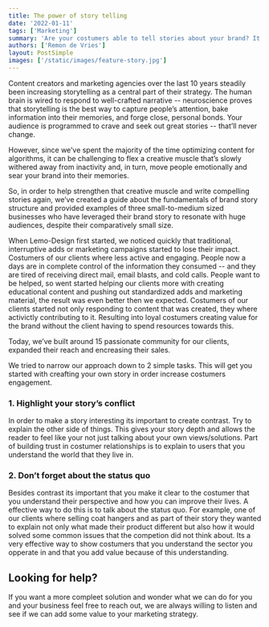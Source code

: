 ```yaml
---
title: The power of story telling
date: '2022-01-11'
tags: ['Marketing']
summary: 'Are your costumers able to tell stories about your brand? It might sound like a small thing, but its at the core of every brand / business that is loved by their costumers. Without stories it will be impossible to have comitted costumers.'
authors: ['Remon de Vries']
layout: PostSimple
images: ['/static/images/feature-story.jpg']
---
```


Content creators and marketing agencies over the last 10 years steadily been increasing storytelling as a central part of their strategy. The human brain is wired to respond to well-crafted narrative -- neuroscience proves that storytelling is the best way to capture people’s attention, bake information into their memories, and forge close, personal bonds. Your audience is programmed to crave and seek out great stories -- that’ll never change.

However, since we’ve spent the majority of the time optimizing content for algorithms, it can be challenging to flex a creative muscle that’s slowly withered away from inactivity and, in turn, move people emotionally and sear your brand into their memories.

So, in order to help strengthen that creative muscle and write compelling stories again, we’ve created a guide about the fundamentals of brand story structure and provided examples of three small-to-medium sized businesses who have leveraged their brand story to resonate with huge audiences, despite their comparatively small size.

When Lemo-Design first started, we noticed quickly that traditional, interruptive adds or marketing campaigns started to lose their impact. Costumers of our clients where less active and engaging. People now a days are in complete control of the information they consumed -- and they are tired of receiving direct mail, email blasts, and cold calls. People want to be helped, so went started helping our clients more with creating educational content and pushing out standardized adds and marketing material, the result was even better then we expected. Costumers of our clients started not only responding to content that was created, they where activictly contributing to it. Resulting into loyal costumers creating value for the brand without the client having to spend resources towards this.

Today, we’ve built around 15 passionate community for our clients, expanded their reach and encreasing their sales.

We tried to narrow our approach down to 2 simple tasks. This will get you started with creafting your own story in order increase costumers engagement.

### 1. Highlight your story’s conflict

In order to make a story interesting its important to create contrast. Try to explain the other side of things. This gives your story depth and allows the reader to feel like your not just talking about your own views/solutions. Part of building trust in costumer relationships is to explain to users that you understand the world that they live in.

### 2. Don’t forget about the status quo

Besides contrast its important that you make it clear to the costumer that you understand their perspective and how you can improve their lives. A effective way to do this is to talk about the status quo. For example, one of our clients where selling coat hangers and as part of their story they wanted to explain not only what made their product different but also how it would solved some common issues that the competion did not think about. Its a very effective way to show costumers that you understand the sector you opperate in and that you add value because of this understanding.

## Looking for help?

If you want a more compleet solution and wonder what we can do for you and your business feel free to reach out, we are always willing to listen and see if we can add some value to your marketing strategy.
